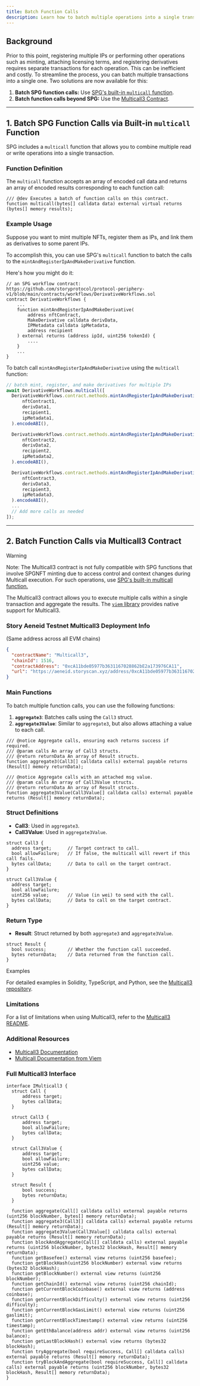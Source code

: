 ```yaml
---
title: Batch Function Calls
description: Learn how to batch multiple operations into a single transaction for efficiency
---
```


## Background

Prior to this point, registering multiple IPs or performing other operations such as minting, attaching licensing terms, and registering derivatives requires separate transactions for each operation. This can be inefficient and costly. To streamline the process, you can batch multiple transactions into a single one. Two solutions are now available for this:

1. **Batch SPG function calls:** Use [SPG's built-in `multicall` function](#1-batch-spg-function-calls-via-built-in-multicall-function).
2. **Batch function calls beyond SPG:** Use the [Multicall3 Contract](#2-batch-function-calls-via-multicall3-contract).

---

## 1. Batch SPG Function Calls via Built-in `multicall` Function

SPG includes a `multicall` function that allows you to combine multiple read or write operations into a single transaction.

### Function Definition

The `multicall` function accepts an array of encoded call data and returns an array of encoded results corresponding to each function call:

```solidity
/// @dev Executes a batch of function calls on this contract.
function multicall(bytes[] calldata data) external virtual returns (bytes[] memory results);
```

### Example Usage

Suppose you want to mint multiple NFTs, register them as IPs, and link them as derivatives to some parent IPs.

To accomplish this, you can use SPG's `multicall` function to batch the calls to the `mintAndRegisterIpAndMakeDerivative` function.

Here's how you might do it:

```solidity
// an SPG workflow contract: https://github.com/storyprotocol/protocol-periphery-v1/blob/main/contracts/workflows/DerivativeWorkflows.sol
contract DerivativeWorkflows {
    ...
    function mintAndRegisterIpAndMakeDerivative(
        address nftContract,
        MakeDerivative calldata derivData,
        IPMetadata calldata ipMetadata,
        address recipient
    ) external returns (address ipId, uint256 tokenId) {
        ....
    }
    ...
}
```

To batch call `mintAndRegisterIpAndMakeDerivative` using the `multicall` function:

```javascript
// batch mint, register, and make derivatives for multiple IPs
await DerivativeWorkflows.multicall([
  DerivativeWorkflows.contract.methods.mintAndRegisterIpAndMakeDerivative(
      nftContract1,
      derivData1,
      recipient1,
      ipMetadata1,
  ).encodeABI(),

  DerivativeWorkflows.contract.methods.mintAndRegisterIpAndMakeDerivative(
      nftContract2,
      derivData2,
      recipient2,
      ipMetadata2,
  ).encodeABI(),

  DerivativeWorkflows.contract.methods.mintAndRegisterIpAndMakeDerivative(
      nftContract3,
      derivData3,
      recipient3,
      ipMetadata3,
  ).encodeABI(),
  ...
  // Add more calls as needed
]);
```

---

## 2. Batch Function Calls via Multicall3 Contract

<Note>
  Warning

  Note: The Multicall3 contract is not fully compatible with SPG functions that involve SPGNFT minting due to access control and context changes during Multicall execution. For such operations, use [SPG's built-in multicall function.](#1-batch-spg-function-calls-via-built-in-multicall-function)
</Note>

The Multicall3 contract allows you to execute multiple calls within a single transaction and aggregate the results. The [`viem` library](https://viem.sh/docs/contract/multicall#multicall) provides native support for Multicall3.

### Story Aeneid Testnet Multicall3 Deployment Info

(Same address across all EVM chains)

```json
{
  "contractName": "Multicall3",
  "chainId": 1516,
  "contractAddress": "0xcA11bde05977b3631167028862bE2a173976CA11",
  "url": "https://aeneid.storyscan.xyz/address/0xcA11bde05977b3631167028862bE2a173976CA11"
}
```

### Main Functions

To batch multiple function calls, you can use the following functions:

1. **`aggregate3`**: Batches calls using the `Call3` struct.
2. **`aggregate3Value`**: Similar to `aggregate3`, but also allows attaching a value to each call.

```solidity
/// @notice Aggregate calls, ensuring each returns success if required.
/// @param calls An array of Call3 structs.
/// @return returnData An array of Result structs.
function aggregate3(Call3[] calldata calls) external payable returns (Result[] memory returnData);

/// @notice Aggregate calls with an attached msg value.
/// @param calls An array of Call3Value structs.
/// @return returnData An array of Result structs.
function aggregate3Value(Call3Value[] calldata calls) external payable returns (Result[] memory returnData);
```

### Struct Definitions

- **Call3**: Used in `aggregate3`.
- **Call3Value**: Used in `aggregate3Value`.

```solidity
struct Call3 {
  address target;      // Target contract to call.
  bool allowFailure;   // If false, the multicall will revert if this call fails.
  bytes callData;      // Data to call on the target contract.
}

struct Call3Value {
  address target;
  bool allowFailure;
  uint256 value;       // Value (in wei) to send with the call.
  bytes callData;      // Data to call on the target contract.
}
```

### Return Type

- **Result**: Struct returned by both `aggregate3` and `aggregate3Value`.

```solidity
struct Result {
  bool success;        // Whether the function call succeeded.
  bytes returnData;    // Data returned from the function call.
}
```

<Note>
  Examples

  For detailed examples in Solidity, TypeScript, and Python, see the [Multicall3 repository](https://github.com/mds1/multicall/tree/main/examples).
</Note>

### Limitations

For a list of limitations when using Multicall3, refer to the [Multicall3 README](https://github.com/mds1/multicall/blob/main/README.md#batch-contract-writes).

### Additional Resources

- [Multicall3 Documentation](https://github.com/mds1/multicall/blob/main/README.md)
- [Multicall Documentation from Viem](https://viem.sh/docs/contract/multicall#multicall)

### Full Multicall3 Interface

```solidity
interface IMulticall3 {
  struct Call {
      address target;
      bytes callData;
  }

  struct Call3 {
      address target;
      bool allowFailure;
      bytes callData;
  }

  struct Call3Value {
      address target;
      bool allowFailure;
      uint256 value;
      bytes callData;
  }

  struct Result {
      bool success;
      bytes returnData;
  }

  function aggregate(Call[] calldata calls) external payable returns (uint256 blockNumber, bytes[] memory returnData);
  function aggregate3(Call3[] calldata calls) external payable returns (Result[] memory returnData);
  function aggregate3Value(Call3Value[] calldata calls) external payable returns (Result[] memory returnData);
  function blockAndAggregate(Call[] calldata calls) external payable returns (uint256 blockNumber, bytes32 blockHash, Result[] memory returnData);
  function getBasefee() external view returns (uint256 basefee);
  function getBlockHash(uint256 blockNumber) external view returns (bytes32 blockHash);
  function getBlockNumber() external view returns (uint256 blockNumber);
  function getChainId() external view returns (uint256 chainId);
  function getCurrentBlockCoinbase() external view returns (address coinbase);
  function getCurrentBlockDifficulty() external view returns (uint256 difficulty);
  function getCurrentBlockGasLimit() external view returns (uint256 gaslimit);
  function getCurrentBlockTimestamp() external view returns (uint256 timestamp);
  function getEthBalance(address addr) external view returns (uint256 balance);
  function getLastBlockHash() external view returns (bytes32 blockHash);
  function tryAggregate(bool requireSuccess, Call[] calldata calls) external payable returns (Result[] memory returnData);
  function tryBlockAndAggregate(bool requireSuccess, Call[] calldata calls) external payable returns (uint256 blockNumber, bytes32 blockHash, Result[] memory returnData);
}
```
